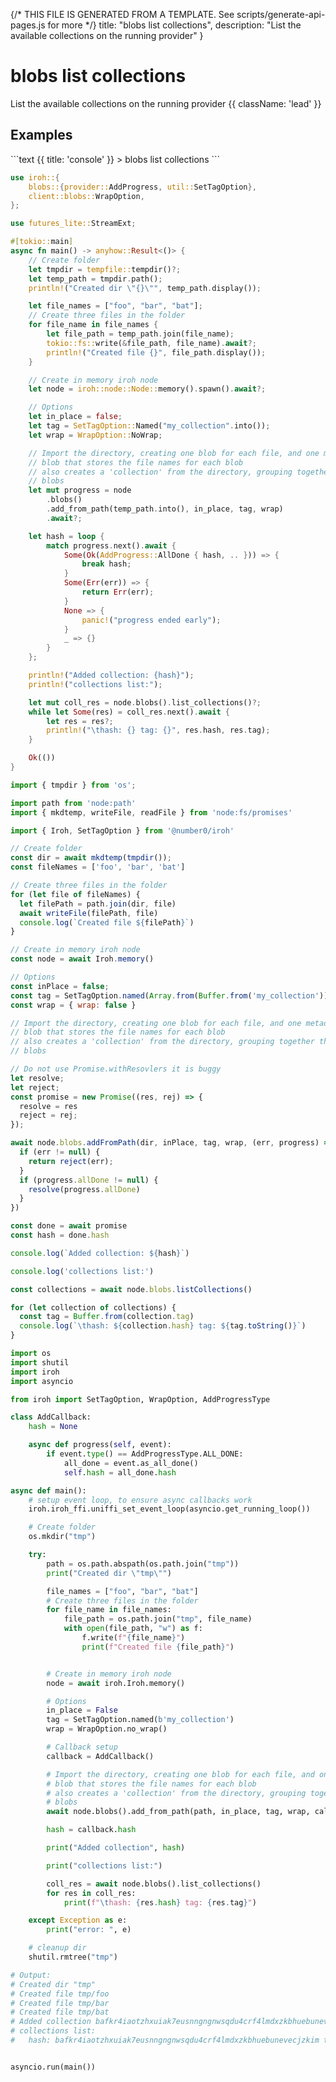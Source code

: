 {/* THIS FILE IS GENERATED FROM A TEMPLATE. See scripts/generate-api-pages.js for more */}
    title: "blobs list collections",
    description: "List the available collections on the running provider"
}

<div className='not-prose mb-5'>
    <Breadcrumbs pages={[
        { name: 'API', href: '/docs/api', current: false },
        { name: 'blobs list collections', href: '/docs/api/blobs-list-collections', current: true },
    ]} />
</div>

# blobs list collections

List the available collections on the running provider {{ className: 'lead' }}



## Examples

<CodeGroup title="blobs list collections">
```text {{ title: 'console' }}
> blobs list collections
```

```rust {{ title: 'rust' }}
use iroh::{
    blobs::{provider::AddProgress, util::SetTagOption},
    client::blobs::WrapOption,
};

use futures_lite::StreamExt;

#[tokio::main]
async fn main() -> anyhow::Result<()> {
    // Create folder
    let tmpdir = tempfile::tempdir()?;
    let temp_path = tmpdir.path();
    println!("Created dir \"{}\"", temp_path.display());

    let file_names = ["foo", "bar", "bat"];
    // Create three files in the folder
    for file_name in file_names {
        let file_path = temp_path.join(file_name);
        tokio::fs::write(&file_path, file_name).await?;
        println!("Created file {}", file_path.display());
    }

    // Create in memory iroh node
    let node = iroh::node::Node::memory().spawn().await?;

    // Options
    let in_place = false;
    let tag = SetTagOption::Named("my_collection".into());
    let wrap = WrapOption::NoWrap;

    // Import the directory, creating one blob for each file, and one metadata
    // blob that stores the file names for each blob
    // also creates a 'collection' from the directory, grouping together the
    // blobs
    let mut progress = node
        .blobs()
        .add_from_path(temp_path.into(), in_place, tag, wrap)
        .await?;

    let hash = loop {
        match progress.next().await {
            Some(Ok(AddProgress::AllDone { hash, .. })) => {
                break hash;
            }
            Some(Err(err)) => {
                return Err(err);
            }
            None => {
                panic!("progress ended early");
            }
            _ => {}
        }
    };

    println!("Added collection: {hash}");
    println!("collections list:");

    let mut coll_res = node.blobs().list_collections()?;
    while let Some(res) = coll_res.next().await {
        let res = res?;
        println!("\thash: {} tag: {}", res.hash, res.tag);
    }

    Ok(())
}

```


```js {{ title: 'nodejs' }}
import { tmpdir } from 'os';

import path from 'node:path'
import { mkdtemp, writeFile, readFile } from 'node:fs/promises'

import { Iroh, SetTagOption } from '@number0/iroh'

// Create folder
const dir = await mkdtemp(tmpdir());
const fileNames = ['foo', 'bar', 'bat']

// Create three files in the folder
for (let file of fileNames) {
  let filePath = path.join(dir, file)
  await writeFile(filePath, file)
  console.log(`Created file ${filePath}`)
}

// Create in memory iroh node
const node = await Iroh.memory()

// Options
const inPlace = false;
const tag = SetTagOption.named(Array.from(Buffer.from('my_collection')))
const wrap = { wrap: false }

// Import the directory, creating one blob for each file, and one metadata
// blob that stores the file names for each blob
// also creates a 'collection' from the directory, grouping together the
// blobs

// Do not use Promise.withResovlers it is buggy
let resolve;
let reject;
const promise = new Promise((res, rej) => {
  resolve = res
  reject = rej;
});

await node.blobs.addFromPath(dir, inPlace, tag, wrap, (err, progress) => {
  if (err != null) {
    return reject(err);
  }
  if (progress.allDone != null) {
    resolve(progress.allDone)
  }
})

const done = await promise
const hash = done.hash

console.log(`Added collection: ${hash}`)

console.log('collections list:')

const collections = await node.blobs.listCollections()

for (let collection of collections) {
  const tag = Buffer.from(collection.tag)
  console.log(`\thash: ${collection.hash} tag: ${tag.toString()}`)
}

```


```python {{ title: 'python' }}
import os
import shutil
import iroh
import asyncio

from iroh import SetTagOption, WrapOption, AddProgressType

class AddCallback:
    hash = None

    async def progress(self, event):
        if event.type() == AddProgressType.ALL_DONE:
            all_done = event.as_all_done()
            self.hash = all_done.hash

async def main():
    # setup event loop, to ensure async callbacks work
    iroh.iroh_ffi.uniffi_set_event_loop(asyncio.get_running_loop())

    # Create folder
    os.mkdir("tmp")

    try:
        path = os.path.abspath(os.path.join("tmp"))
        print("Created dir \"tmp\"")

        file_names = ["foo", "bar", "bat"]
        # Create three files in the folder
        for file_name in file_names:
            file_path = os.path.join("tmp", file_name)
            with open(file_path, "w") as f:
                f.write(f"{file_name}")
                print(f"Created file {file_path}")


        # Create in memory iroh node
        node = await iroh.Iroh.memory()

        # Options
        in_place = False
        tag = SetTagOption.named(b'my_collection')
        wrap = WrapOption.no_wrap()

        # Callback setup
        callback = AddCallback()

        # Import the directory, creating one blob for each file, and one metadata
        # blob that stores the file names for each blob
        # also creates a 'collection' from the directory, grouping together the
        # blobs
        await node.blobs().add_from_path(path, in_place, tag, wrap, callback)

        hash = callback.hash

        print("Added collection", hash)

        print("collections list:")

        coll_res = await node.blobs().list_collections()
        for res in coll_res:
            print(f"\thash: {res.hash} tag: {res.tag}")

    except Exception as e:
        print("error: ", e)

    # cleanup dir
    shutil.rmtree("tmp")

# Output:
# Created dir "tmp"
# Created file tmp/foo
# Created file tmp/bar
# Created file tmp/bat
# Added collection bafkr4iaotzhxuiak7eusnngngnwsqdu4crf4lmdxzkbhuebunevecjzkim
# collections list:
# 	hash: bafkr4iaotzhxuiak7eusnngngnwsqdu4crf4lmdxzkbhuebunevecjzkim tag: "my_collection"


asyncio.run(main())

```


</CodeGroup>
